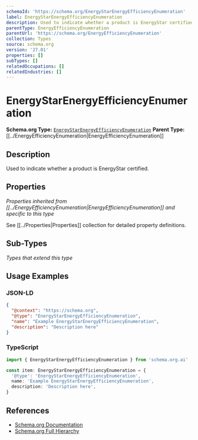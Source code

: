 ```yaml
---
schemaId: 'https://schema.org/EnergyStarEnergyEfficiencyEnumeration'
label: EnergyStarEnergyEfficiencyEnumeration
description: Used to indicate whether a product is EnergyStar certified.
parentType: EnergyEfficiencyEnumeration
parentUrl: 'https://schema.org/EnergyEfficiencyEnumeration'
collection: Types
source: schema.org
version: '27.01'
properties: []
subTypes: []
relatedOccupations: []
relatedIndustries: []
---
```

# EnergyStarEnergyEfficiencyEnumeration

**Schema.org Type:** [`EnergyStarEnergyEfficiencyEnumeration`](https://schema.org/EnergyStarEnergyEfficiencyEnumeration)
**Parent Type:** [[../EnergyEfficiencyEnumeration|EnergyEfficiencyEnumeration]]

## Description

Used to indicate whether a product is EnergyStar certified.

## Properties

*Properties inherited from [[../EnergyEfficiencyEnumeration|EnergyEfficiencyEnumeration]] and specific to this type*

See [[../Properties|Properties]] collection for detailed property definitions.

## Sub-Types

*Types that extend this type*

## Usage Examples

### JSON-LD

```json
{
  "@context": "https://schema.org",
  "@type": "EnergyStarEnergyEfficiencyEnumeration",
  "name": "Example EnergyStarEnergyEfficiencyEnumeration",
  "description": "Description here"
}
```

### TypeScript

```typescript
import { EnergyStarEnergyEfficiencyEnumeration } from 'schema.org.ai'

const item: EnergyStarEnergyEfficiencyEnumeration = {
  '@type': 'EnergyStarEnergyEfficiencyEnumeration',
  name: 'Example EnergyStarEnergyEfficiencyEnumeration',
  description: 'Description here',
}
```

## References

- [Schema.org Documentation](https://schema.org/EnergyStarEnergyEfficiencyEnumeration)
- [Schema.org Full Hierarchy](https://schema.org/docs/full.html)
